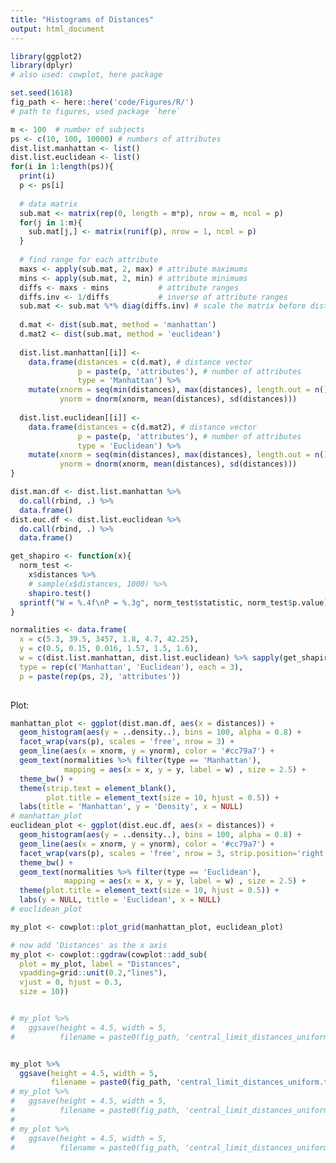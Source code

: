 ```yaml
---
title: "Histograms of Distances"
output: html_document
---
```


```r
library(ggplot2)
library(dplyr)
# also used: cowplot, here package
```

```r
set.seed(1618)
fig_path <- here::here('code/Figures/R/') 
# path to figures, used package `here`

m <- 100  # number of subjects
ps <- c(10, 100, 10000) # numbers of attributes
dist.list.manhattan <- list()
dist.list.euclidean <- list()
for(i in 1:length(ps)){
  print(i)
  p <- ps[i] 
  
  # data matrix
  sub.mat <- matrix(rep(0, length = m*p), nrow = m, ncol = p)
  for(j in 1:m){
    sub.mat[j,] <- matrix(runif(p), nrow = 1, ncol = p)
  }
  
  # find range for each attribute
  maxs <- apply(sub.mat, 2, max) # attribute maximums
  mins <- apply(sub.mat, 2, min) # attribute minimums
  diffs <- maxs - mins           # attribute ranges
  diffs.inv <- 1/diffs           # inverse of attribute ranges
  sub.mat <- sub.mat %*% diag(diffs.inv) # scale the matrix before dist
  
  d.mat <- dist(sub.mat, method = 'manhattan')
  d.mat2 <- dist(sub.mat, method = 'euclidean')
  
  dist.list.manhattan[[i]] <- 
    data.frame(distances = c(d.mat), # distance vector
               p = paste(p, 'attributes'), # number of attributes
               type = 'Manhattan') %>%
    mutate(xnorm = seq(min(distances), max(distances), length.out = n()),
           ynorm = dnorm(xnorm, mean(distances), sd(distances)))
  
  dist.list.euclidean[[i]] <- 
    data.frame(distances = c(d.mat2), # distance vector
               p = paste(p, 'attributes'), # number of attributes
               type = 'Euclidean') %>%
    mutate(xnorm = seq(min(distances), max(distances), length.out = n()),
           ynorm = dnorm(xnorm, mean(distances), sd(distances)))
}

dist.man.df <- dist.list.manhattan %>%
  do.call(rbind, .) %>%
  data.frame()
dist.euc.df <- dist.list.euclidean %>%
  do.call(rbind, .) %>%
  data.frame()

get_shapiro <- function(x){
  norm_test <- 
    x$distances %>%
    # sample(x$distances, 1000) %>%
    shapiro.test()
  sprintf("W = %.4f\nP = %.3g", norm_test$statistic, norm_test$p.value)
}

normalities <- data.frame(
  x = c(5.3, 39.5, 3457, 1.8, 4.7, 42.25),
  y = c(0.5, 0.15, 0.016, 1.57, 1.5, 1.6),
  w = c(dist.list.manhattan, dist.list.euclidean) %>% sapply(get_shapiro),
  type = rep(c('Manhattan', 'Euclidean'), each = 3),
  p = paste(rep(ps, 2), 'attributes'))
  
```


Plot:

```r
manhattan_plot <- ggplot(dist.man.df, aes(x = distances)) +
  geom_histogram(aes(y = ..density..), bins = 100, alpha = 0.8) +
  facet_wrap(vars(p), scales = 'free', nrow = 3) +
  geom_line(aes(x = xnorm, y = ynorm), color = '#cc79a7') +
  geom_text(normalities %>% filter(type == 'Manhattan'),
            mapping = aes(x = x, y = y, label = w) , size = 2.5) +
  theme_bw() +
  theme(strip.text = element_blank(),
        plot.title = element_text(size = 10, hjust = 0.5)) +
  labs(title = 'Manhattan', y = 'Density', x = NULL) 
# manhattan_plot
euclidean_plot <- ggplot(dist.euc.df, aes(x = distances)) +
  geom_histogram(aes(y = ..density..), bins = 100, alpha = 0.8) +
  geom_line(aes(x = xnorm, y = ynorm), color = '#cc79a7') +
  facet_wrap(vars(p), scales = 'free', nrow = 3, strip.position='right') +
  theme_bw() +
  geom_text(normalities %>% filter(type == 'Euclidean'),
            mapping = aes(x = x, y = y, label = w) , size = 2.5) +
  theme(plot.title = element_text(size = 10, hjust = 0.5)) +
  labs(y = NULL, title = 'Euclidean', x = NULL)
# euclidean_plot

my_plot <- cowplot::plot_grid(manhattan_plot, euclidean_plot)

# now add 'Distances' as the x axis
my_plot <- cowplot::ggdraw(cowplot::add_sub(
  plot = my_plot, label = "Distances", 
  vpadding=grid::unit(0.2,"lines"),
  vjust = 0, hjust = 0.3,
  size = 10))


# my_plot %>%
#   ggsave(height = 4.5, width = 5,
#          filename = paste0(fig_path, 'central_limit_distances_uniform.pdf'))


my_plot %>%
  ggsave(height = 4.5, width = 5,
         filename = paste0(fig_path, 'central_limit_distances_uniform.tiff'))
# my_plot %>%
#   ggsave(height = 4.5, width = 5,
#          filename = paste0(fig_path, 'central_limit_distances_uniform.svg'))
# 
# my_plot %>%
#   ggsave(height = 4.5, width = 5,
#          filename = paste0(fig_path, 'central_limit_distances_uniform.png'))

```
